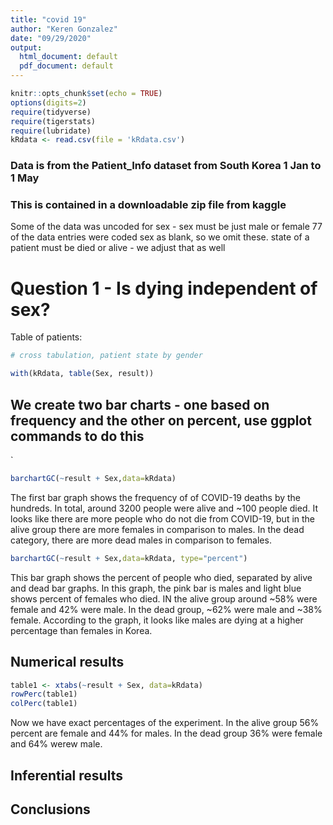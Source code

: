 ```yaml
---
title: "covid 19"
author: "Keren Gonzalez"
date: "09/29/2020"
output:
  html_document: default
  pdf_document: default
---
```


```r
knitr::opts_chunk$set(echo = TRUE)
options(digits=2)
require(tidyverse)
require(tigerstats)
require(lubridate)
kRdata <- read.csv(file = 'kRdata.csv')
```
### Data is from the Patient_Info dataset from South Korea 1 Jan to 1 May 
### This is contained in a downloadable zip file from kaggle

Some of the data was uncoded for sex - sex must be just male or female
77 of the data entries were coded sex  as blank, so we omit these.
state of a patient must be died or alive - we adjust that as well   
  
# Question 1 - Is dying independent of sex?




Table of patients:
```r

# cross tabulation, patient state by gender

with(kRdata, table(Sex, result))

```

## We create two bar charts - one based on frequency and the other on percent, use ggplot commands to do this

`
```r
barchartGC(~result + Sex,data=kRdata)
```

The first bar graph shows the frequency of of COVID-19 deaths by the hundreds. In total, around 3200 people were alive and ~100 people died.  It looks like there are more people who do not die from COVID-19, but in the alive group there are more females in comparison to males. In the dead category, there are more dead males in comparison to females.

```r
barchartGC(~result + Sex,data=kRdata, type="percent")

```
  

This bar graph shows the percent of people who died, separated by alive and dead bar graphs. In this graph, the pink bar is males and light blue shows percent of females who died. IN the alive group around ~58% were female and 42% were male. In the dead group, ~62% were male and ~38% female. According to the graph, it looks like males are dying at a higher percentage than females in Korea.



  
## Numerical results
```r
table1 <- xtabs(~result + Sex, data=kRdata)
rowPerc(table1)
colPerc(table1)
```

Now we have exact percentages of the experiment. In the alive group 56% percent are female and 44% for males. In the dead group 36% were female and 64% werew male.

## Inferential results 




## Conclusions

